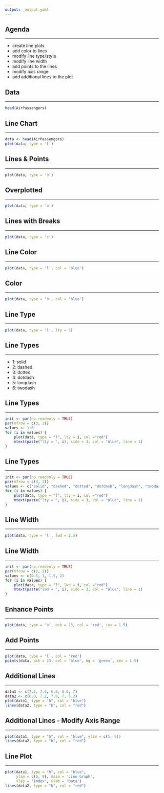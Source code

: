 ```yaml
---
output: _output.yaml
---
```


## {data-background="thankyou.png"}

## Agenda

<hr>

- create line plots
- add color to lines
- modify line type/style
- modify line width
- add points to the lines
- modify axis range
- add additional lines to the plot

## Data

<hr>

```r
head(AirPassengers)
```

## Line Chart

<hr>

```r
data <- head(AirPassengers)
plot(data, type = 'l')
```

## Lines & Points

<hr>

```r
plot(data, type = 'b')
```

## Overplotted

<hr>

```r
plot(data, type = 'o')
```

## Lines with Breaks

<hr>

```r
plot(data, type = 'c')
```

## Line Color

<hr>

```r
plot(data, type = 'l', col = 'blue')
```

## Color

<hr>

```r
plot(data, type = 'b', col = 'blue')
```

## Line Type

<hr>

```r
plot(data, type = 'l', lty = 3)
```

## Line Types

<hr>

- 1: solid
- 2: dashed
- 3: dotted
- 4: dotdash
- 5: longdash
- 6: twodash

## Line Types

<hr>

```r
init <- par(no.readonly = TRUE)
par(mfrow = c(3, 2))
values <- 1:6
for (i in values) {
    plot(data, type = "l", lty = i, col ="red")
    mtext(paste("lty = ", i), side = 3, col = "blue", line = 1)
}
```

## Line Types

<hr>

```r
init <- par(no.readonly = TRUE)
par(mfrow = c(3, 2))
values <- c("solid", "dashed", "dotted", "dotdash", "longdash", "twodash")
for (i in values) {
    plot(data, type = "l", lty = i, col ="red")
    mtext(paste("lty = ", i), side = 3, col = "blue", line = 1)
}
```

## Line Width

<hr>

```r
plot(data, type = 'l', lwd = 2.5)
```

## Line Width

<hr>

```r
init <- par(no.readonly = TRUE)
par(mfrow = c(2, 2))
values <- c(0.5, 1, 1.5, 2)
for (i in values) {
    plot(data, type = "l", lwd = i, col ="red")
    mtext(paste("lwd = ", i), side = 3, col = "blue", line = 1)
}
```

## Enhance Points

<hr>

```r
plot(data, type = 'b', pch = 23, col = 'red', cex = 1.5)
```

## Add Points

<hr>

```r
plot(data, type = 'l', col = 'red')
points(data, pch = 23, col = 'blue', bg = 'green', cex = 1.5)
```

## Additional Lines

<hr>

```r
data1 <- c(7.2, 7.6, 6.8, 6.5, 7)
data2 <- c(6.8, 7.2, 7.8, 7, 6.2)
plot(data1, type = "b", col = "blue")
lines(data2, type = "b", col = "red")
```

## Additional Lines - Modify Axis Range

<hr>

```r
plot(data1, type = "b", col = "blue", ylim = c(5, 9))
lines(data2, type = "b", col = "red")
```

## Line Plot

<hr>

```r
plot(data1, type = "b", col = "blue", 
     ylim = c(5, 9), main = 'Line Graph',
     xlab = 'Index', ylab = 'Data')
lines(data2, type = "b", col = "red")
```

## {data-background="thankyou.png"}

<!-- To do: -->
<!--   - add intro slide -->
<!--   - change data -->